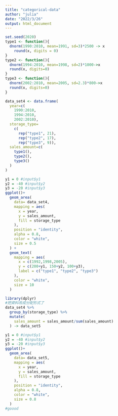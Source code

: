 ```yaml
---
title: "categorical-data"
author: "julia"
date: "2022/3/26"
output: html_document
---
```


```r
set.seed(2020)
type1 <- function(){
  dnorm(1990:2010, mean=1991, sd=3)*2500 -> x
    round(x, digits = 0)
}
type2 <- function(){
  dnorm(1994:2010, mean=1998, sd=2)*1000->x
  round(x, digits=0)
}
type3 <- function(){
  dnorm(2002:2010, mean=2005, sd=2.3)*800->x
  round(x, digits=0)
}

data_set4 <- data.frame(
  year=c(
    1990:2010,
    1994:2010,
    2002:2010),
  storage_type=
    c(
      rep("type1", 21),
      rep("type2", 17),
      rep("type3", 9)),
  sales_amount=c(
    type1(), 
    type2(),
    type3()
  )
)
```

```r
y1 = 0 #input$y1
y2 = -40 #input$y2
y3 = -20 #input$y3
ggplot()+
  geom_area(
    data= data_set4,
    mapping = aes(
      x = year,
      y = sales_amount,
      fill = storage_type
    ),
    position = "identity",
    alpha = 0.8,
    color = "white",
    size = 0.5
  ) +
  geom_text(
    mapping = aes(
      x = c(1992,1998,2005),
      y = c(200+y1, 150+y2, 100+y3),
      label = c("type1", "type2", "type3")
    ),
    color = "white",
    size = 10
  )
```

```r
library(dplyr)
#把資料改成分配形式了
data_set4 %>%
  group_by(storage_type) %>%
  mutate(
    sales_amount = sales_amount/sum(sales_amount)
  ) -> data_set5
```

```r
y1 = 0 #input$y1
y2 = -40 #input$y2
y3 = -20 #input$y3
ggplot()+
  geom_area(
    data= data_set5,
    mapping = aes(
      x = year,
      y = sales_amount,
      fill = storage_type
    ),
    position = "identity",
    alpha = 0.8,
    color = "white",
    size = 0.8
  )
#goood
```



